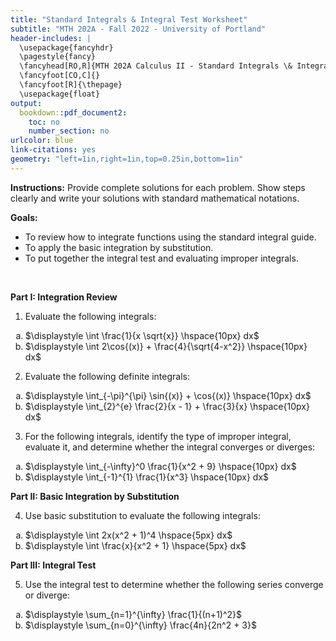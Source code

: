 ```yaml
---
title: "Standard Integrals & Integral Test Worksheet"
subtitle: "MTH 202A - Fall 2022 - University of Portland"
header-includes: |
  \usepackage{fancyhdr}
  \pagestyle{fancy}
  \fancyhead[RO,R]{MTH 202A Calculus II - Standard Integrals \& Integral Test}
  \fancyfoot[CO,C]{}
  \fancyfoot[R]{\thepage}
  \usepackage{float}
output:
  bookdown::pdf_document2:
    toc: no
    number_section: no
urlcolor: blue
link-citations: yes
geometry: "left=1in,right=1in,top=0.25in,bottom=1in"
---
```


**Instructions:** Provide complete solutions for each problem. Show steps clearly and write your solutions with standard mathematical notations.

**Goals:**

  * To review how to integrate functions using the standard integral guide.
  * To apply the basic integration by substitution.
  * To put together the integral test and evaluating improper integrals.

\

**Part I: Integration Review**

(1) Evaluate the following integrals:

  a. $\displaystyle \int \frac{1}{x \sqrt{x}} \hspace{10px} dx$
  b. $\displaystyle \int 2\cos{(x)} + \frac{4}{\sqrt{4-x^2}} \hspace{10px} dx$
  
(2) Evaluate the following definite integrals:
  
  a. $\displaystyle \int_{-\pi}^{\pi} \sin{(x)} + \cos{(x)} \hspace{10px} dx$
  b. $\displaystyle \int_{2}^{e} \frac{2}{x - 1} + \frac{3}{x} \hspace{10px} dx$
  
(3) For the following integrals, identify the type of improper integral, evaluate it, and determine whether the integral converges or diverges:

  a. $\displaystyle \int_{-\infty}^0 \frac{1}{x^2 + 9} \hspace{10px} dx$
  b. $\displaystyle \int_{-1}^{1} \frac{1}{x^3} \hspace{10px} dx$

**Part II: Basic Integration by Substitution**

(4) Use basic substitution to evaluate the following integrals:

  a. $\displaystyle \int 2x(x^2 + 1)^4 \hspace{5px} dx$
  b. $\displaystyle \int \frac{x}{x^2 + 1} \hspace{5px} dx$

**Part III: Integral Test**

(5) Use the integral test to determine whether the following series converge or diverge:

  a. $\displaystyle \sum_{n=1}^{\infty} \frac{1}{(n+1)^2}$
  b. $\displaystyle \sum_{n=0}^{\infty} \frac{4n}{2n^2 + 3}$
